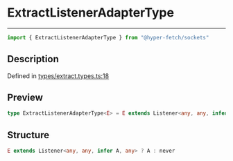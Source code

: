 

# ExtractListenerAdapterType

<div class="api-docs__separator" data-reactroot="">

---

</div><div class="api-docs__import" data-reactroot="">

```ts
import { ExtractListenerAdapterType } from "@hyper-fetch/sockets"
```

</div><div class="api-docs__section">

## Description

</div><div class="api-docs__description"><span class="api-docs__do-not-parse">



</span></div><p class="api-docs__definition">

Defined in [types/extract.types.ts:18](https://github.com/BetterTyped/hyper-fetch/blob/cc329b91/packages/sockets/src/types/extract.types.ts#L18)

</p><div class="api-docs__section">

## Preview

</div><div class="api-docs__preview type single">

```ts
type ExtractListenerAdapterType<E> = E extends Listener<any, any, infer  A, any> ? A : never;
```

</div><div class="api-docs__section">

## Structure

</div><div class="api-docs__returns">

```ts
E extends Listener<any, any, infer A, any> ? A : never
```

</div>